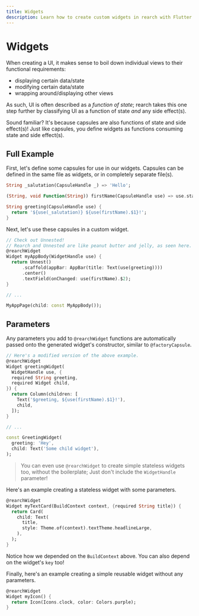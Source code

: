 ```yaml
---
title: Widgets
description: Learn how to create custom widgets in rearch with Flutter.
---
```


# Widgets
When creating a UI, it makes sense to boil down individual views to their functional requirements:
- displaying certain data/state
- modifying certain data/state
- wrapping around/displaying other views

As such, UI is often described as a *function of state*;
rearch takes this one step further by classifying UI as a
function of state *and* any side effect(s).

Sound familiar? It's because capsules are also functions of state and side effect(s)!
Just like capsules, you define widgets as functions consuming state and side effect(s).


## Full Example
First, let's define some capsules for use in our widgets.
Capsules can be defined in the same file as widgets, or in completely separate file(s).
```dart title="Defining some capsules"
String _salutation(CapsuleHandle _) => 'Hello';

(String, void Function(String)) firstName(CapsuleHandle use) => use.state('Alice');

String greeting(CapsuleHandle use) {
  return '${use(_salutation)} ${use(firstName).$1}!';
} 
```

Next, let's use these capsules in a custom widget.
```dart title="Defining a custom widget"
// Check out Unnested!
// Rearch and Unnested are like peanut butter and jelly, as seen here.
@rearchWidget
Widget myAppBody(WidgetHandle use) {
  return Unnest()
      .scaffold(appBar: AppBar(title: Text(use(greeting))))
      .center()
      .textField(onChanged: use(firstName).$2);
}

// ...

MyAppPage(child: const MyAppBody());
```


## Parameters
Any parameters you add to `@rearchWidget` functions
are automatically passed onto the generated widget's constructor, similar to `@factoryCapsule`.
```dart title="Passing custom parameters to a stateful widget"
// Here's a modified version of the above example.
@rearchWidget
Widget greetingWidget(
  WidgetHandle use, {
  required String greeting,
  required Widget child,
}) {
  return Column(children: [
    Text('$greeting, ${use(firstName).$1}!'),
    child,
  ]);
}

// ...

const GreetingWidget(
  greeting: 'Hey',
  child: Text('Some child widget'),
);
```

> You can even use `@rearchWidget` to create simple stateless widgets too, without the boilerplate;
Just don't include the `WidgetHandle` parameter!

Here's an example creating a stateless widget with some parameters.
```dart title="Stateless widget with parameters"
@rearchWidget
Widget myTextCard(BuildContext context, {required String title}) {
  return Card(
    child: Text(
      title,
      style: Theme.of(context).textTheme.headlineLarge,
    ),
  );
}
```

<Info>Notice how we depended on the `BuildContext` above. You can also depend on the widget's `key` too!</Info>

Finally, here's an example creating a simple reusable widget without any parameters.
```dart title="Stateless widget without parameters"
@rearchWidget
Widget myIcon() {
  return Icon(Icons.clock, color: Colors.purple);
}
```
